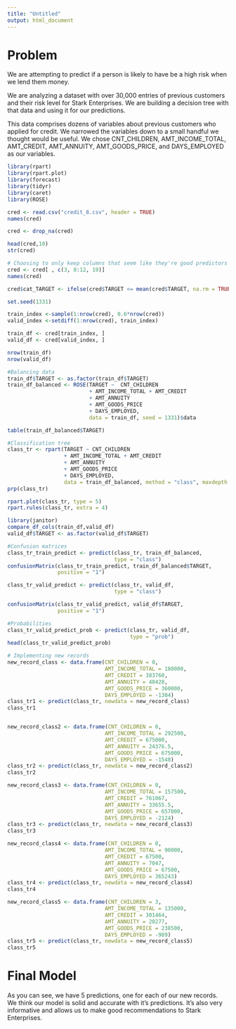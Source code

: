 ---
title: "Untitled"
output: html_document
---

# Problem
We are attempting to predict if a person is likely to have be a high risk when we lend them money.

We are analyzing a dataset with over 30,000 entries of previous customers and their risk level for Stark Enterprises. We are building a decision tree with that data and using it for our predictions. 

This data comprises dozens of variables about previous customers who applied for credit. We narrowed the variables down to a small handful we thought would be useful. We chose CNT_CHILDREN, AMT_INCOME_TOTAL, AMT_CREDIT, AMT_ANNUITY,    AMT_GOODS_PRICE, and DAYS_EMPLOYED as our variables. 

```{r}
library(rpart)
library(rpart.plot)
library(forecast)
library(tidyr)
library(caret)
library(ROSE)
```

```{r}
cred <- read.csv("credit_8.csv", header = TRUE)
names(cred)
```

```{r}
cred <- drop_na(cred)
```

```{r}
head(cred,10)
str(cred)
```

```{r}
# Choosing to only keep columns that seem like they're good predictors
cred <- cred[ , c(3, 8:12, 19)]
names(cred)
```

```{r}
cred$cat_TARGET <- ifelse(cred$TARGET <= mean(cred$TARGET, na.rm = TRUE), 0, 1)
```

```{r}
set.seed(1331)
```

```{r}
train_index <-sample(1:nrow(cred), 0.6*nrow(cred))
valid_index <-setdiff(1:nrow(cred), train_index)
```

```{r}
train_df <- cred[train_index, ]
valid_df <- cred[valid_index, ]
```

```{r}
nrow(train_df)
nrow(valid_df)
```

```{r}
#Balancing data
train_df$TARGET <- as.factor(train_df$TARGET)
train_df_balanced <- ROSE(TARGET ~  CNT_CHILDREN 
                          + AMT_INCOME_TOTAL + AMT_CREDIT 
                          + AMT_ANNUITY 
                          + AMT_GOODS_PRICE 
                          + DAYS_EMPLOYED,
                          data = train_df, seed = 1331)$data
```

```{r}
table(train_df_balanced$TARGET)
```

```{r}
#Classification tree
class_tr <- rpart(TARGET ~ CNT_CHILDREN 
                  + AMT_INCOME_TOTAL + AMT_CREDIT 
                  + AMT_ANNUITY 
                  + AMT_GOODS_PRICE 
                  + DAYS_EMPLOYED,
                  data = train_df_balanced, method = "class", maxdepth = 20)
prp(class_tr)
```
```{r}
rpart.plot(class_tr, type = 5)
rpart.rules(class_tr, extra = 4)
```
```{r}
library(janitor)
compare_df_cols(train_df,valid_df)
valid_df$TARGET <- as.factor(valid_df$TARGET)
```

```{r}
#Confusion matrices
class_tr_train_predict <- predict(class_tr, train_df_balanced,
                                  type = "class")
confusionMatrix(class_tr_train_predict, train_df_balanced$TARGET,
                positive = "1")
```

```{r}
class_tr_valid_predict <- predict(class_tr, valid_df,
                                  type = "class")

confusionMatrix(class_tr_valid_predict, valid_df$TARGET,
                positive = "1")
```

```{r}
#Probabilities
class_tr_valid_predict_prob <- predict(class_tr, valid_df,
                                       type = "prob")
head(class_tr_valid_predict_prob)
```

```{r}
# Implementing new records
new_record_class <- data.frame(CNT_CHILDREN = 0,
                               AMT_INCOME_TOTAL = 180000,
                               AMT_CREDIT = 383760, 
                               AMT_ANNUITY = 40428, 
                               AMT_GOODS_PRICE = 360000, 
                               DAYS_EMPLOYED = -1304)
class_tr1 <- predict(class_tr, newdata = new_record_class)
class_tr1


new_record_class2 <- data.frame(CNT_CHILDREN = 0,
                               AMT_INCOME_TOTAL = 292500,
                               AMT_CREDIT = 675000, 
                               AMT_ANNUITY = 24376.5, 
                               AMT_GOODS_PRICE = 675000, 
                               DAYS_EMPLOYED = -1548)
class_tr2 <- predict(class_tr, newdata = new_record_class2)
class_tr2

new_record_class3 <- data.frame(CNT_CHILDREN = 0,
                               AMT_INCOME_TOTAL = 157500,
                               AMT_CREDIT = 761067, 
                               AMT_ANNUITY = 33655.5, 
                               AMT_GOODS_PRICE = 657000, 
                               DAYS_EMPLOYED = -2124)
class_tr3 <- predict(class_tr, newdata = new_record_class3)
class_tr3

new_record_class4 <- data.frame(CNT_CHILDREN = 0,
                               AMT_INCOME_TOTAL = 90000,
                               AMT_CREDIT = 67500, 
                               AMT_ANNUITY = 7047, 
                               AMT_GOODS_PRICE = 67500, 
                               DAYS_EMPLOYED = 365243)
class_tr4 <- predict(class_tr, newdata = new_record_class4)
class_tr4

new_record_class5 <- data.frame(CNT_CHILDREN = 3,
                               AMT_INCOME_TOTAL = 135000,
                               AMT_CREDIT = 301464, 
                               AMT_ANNUITY = 20277, 
                               AMT_GOODS_PRICE = 238500, 
                               DAYS_EMPLOYED = -989)
class_tr5 <- predict(class_tr, newdata = new_record_class5)
class_tr5
```

# Final Model

As you can see, we have 5 predictions, one for each of our new records. We think our model is solid and accurate with it's predictions. It's also very informative and allows us to make good recommendations to Stark Enterprises. 